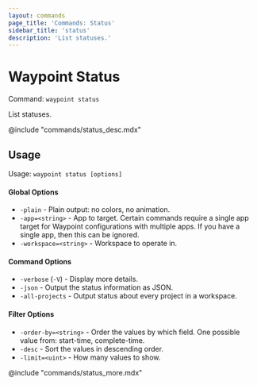 ```yaml
---
layout: commands
page_title: 'Commands: Status'
sidebar_title: 'status'
description: 'List statuses.'
---
```


# Waypoint Status

Command: `waypoint status`

List statuses.

@include "commands/status_desc.mdx"

## Usage

Usage: `waypoint status [options]`

#### Global Options

- `-plain` - Plain output: no colors, no animation.
- `-app=<string>` - App to target. Certain commands require a single app target for Waypoint configurations with multiple apps. If you have a single app, then this can be ignored.
- `-workspace=<string>` - Workspace to operate in.

#### Command Options

- `-verbose` (`-V`) - Display more details.
- `-json` - Output the status information as JSON.
- `-all-projects` - Output status about every project in a workspace.

#### Filter Options

- `-order-by=<string>` - Order the values by which field. One possible value from: start-time, complete-time.
- `-desc` - Sort the values in descending order.
- `-limit=<uint>` - How many values to show.

@include "commands/status_more.mdx"
